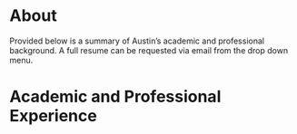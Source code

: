 # About

Provided below is a summary of Austin's academic and professional background. A full resume can be requested via email from the drop down menu.

# Academic and Professional Experience